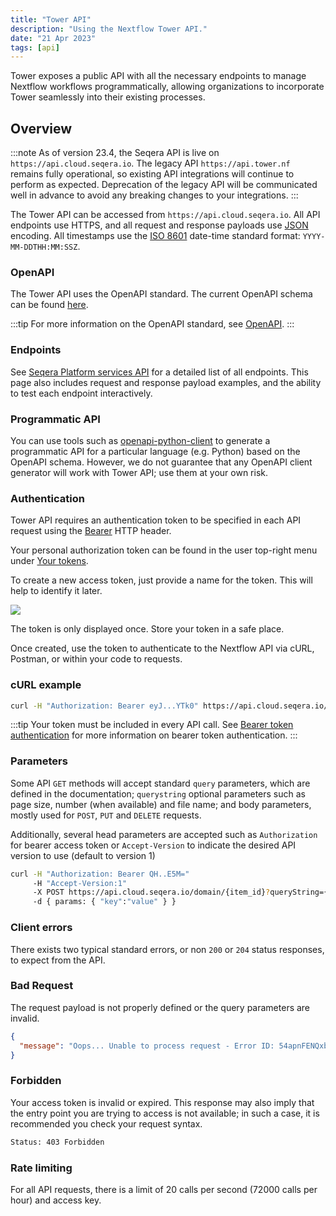 ```yaml
---
title: "Tower API"
description: "Using the Nextflow Tower API."
date: "21 Apr 2023"
tags: [api]
---
```


Tower exposes a public API with all the necessary endpoints to manage Nextflow workflows programmatically, allowing organizations to incorporate Tower seamlessly into their existing processes.

## Overview

:::note
As of version 23.4, the Seqera API is live on `https://api.cloud.seqera.io`. The legacy API `https://api.tower.nf` remains fully operational, so existing API integrations will continue to perform as expected. Deprecation of the legacy API will be communicated well in advance to avoid any breaking changes to your integrations.
:::

The Tower API can be accessed from `https://api.cloud.seqera.io`. All API endpoints use HTTPS, and all request and response payloads use [JSON](https://www.json.org/) encoding. All timestamps use the [ISO 8601](https://www.iso.org/iso-8601-date-and-time-format.html) date-time standard format: `YYYY-MM-DDTHH:MM:SSZ`.

### OpenAPI

The Tower API uses the OpenAPI standard. The current OpenAPI schema can be found [here](https://cloud.seqera.io/openapi/seqera-api-latest.yml).

:::tip
For more information on the OpenAPI standard, see [OpenAPI](https://swagger.io/specification/).
:::

### Endpoints

See [Seqera Platform services API](https://cloud.seqera.io/openapi/index.html) for a detailed list of all endpoints. This page also includes request and response payload examples, and the ability to test each endpoint interactively.

### Programmatic API

You can use tools such as [openapi-python-client](https://github.com/openapi-generators/openapi-python-client) to generate a programmatic API for a particular language (e.g. Python) based on the OpenAPI schema. However, we do not guarantee that any OpenAPI client generator will work with Tower API; use them at your own risk.

### Authentication

Tower API requires an authentication token to be specified in each API request using the
[Bearer](https://swagger.io/docs/specification/authentication/bearer-authentication) HTTP header.

Your personal authorization token can be found in the user top-right menu under
[Your tokens](https://cloud.seqera.io/tokens).

To create a new access token, just provide a name for the token. This will help to identify it later.

![](./_images/token_form.png)

The token is only displayed once. Store your token in a safe place.

Once created, use the token to authenticate to the Nextflow API via cURL, Postman, or within your code to requests.

### cURL example

```bash
curl -H "Authorization: Bearer eyJ...YTk0" https://api.cloud.seqera.io/workflow
```

:::tip
Your token must be included in every API call. See [Bearer token authentication](https://swagger.io/docs/specification/authentication/bearer-authentication) for more information on bearer token authentication.
:::

### Parameters

Some API `GET` methods will accept standard `query` parameters, which are defined in the documentation; `querystring` optional
parameters such as page size, number (when available) and file name; and body parameters, mostly used for `POST`, `PUT` and `DELETE` requests.

Additionally, several head parameters are accepted such as `Authorization` for bearer access token or `Accept-Version` to indicate the desired API version to use (default to version 1)

```bash
curl -H "Authorization: Bearer QH..E5M="
     -H "Accept-Version:1"
     -X POST https://api.cloud.seqera.io/domain/{item_id}?queryString={value}
     -d { params: { "key":"value" } }

```

### Client errors

There exists two typical standard errors, or non `200` or `204` status responses, to expect from the API.

### Bad Request

The request payload is not properly defined or the query parameters are invalid.

```json
{
  "message": "Oops... Unable to process request - Error ID: 54apnFENQxbvCr23JaIjLb"
}
```

### Forbidden

Your access token is invalid or expired. This response may also imply that the entry point you are trying to access is not available; in such a case, it is recommended you check your request syntax.

```bash
Status: 403 Forbidden
```

### Rate limiting

For all API requests, there is a limit of 20 calls per second (72000 calls per hour) and access key.
